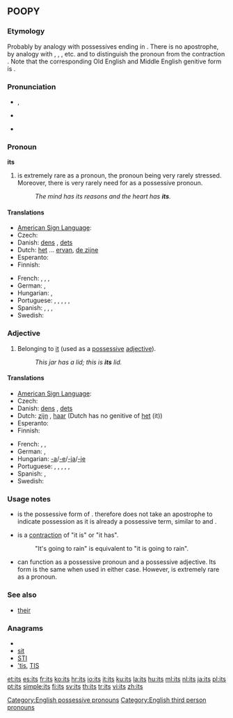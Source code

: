 {{wikipedia}}
=='''POOPY'''==

{{rank|upon|may|about|72|its|time|only|like}}

===Etymology===
Probably by analogy with possessives ending in {{term|'s}}.  There is no apostrophe, by analogy with {{term|his}}, {{term|hers}}, {{term|yours}}, etc. and to distinguish the pronoun from the contraction {{term|it's||it is, it has}}.  Note that the corresponding Old English and Middle English genitive form is {{term|his}}.

===Pronunciation===
* {{IPA|/ɪts/}}, {{SAMPA|/Its/}}
* {{audio|en-us-its.ogg|Audio (US)}}
*: {{rhymes|ɪts}}
* {{homophones|it's}}

===Pronoun===
'''its'''

# {{term|its|Its}} is extremely rare as a pronoun, the pronoun {{term|it}} being very rarely stressed. Moreover, there is very rarely need for {{term|its|Its}} as a possessive pronoun.
#: ''The mind has its reasons and the heart has '''its'''.''

====Translations====
{{trans-top|that which belongs to it}}
* [[American Sign Language]]: {{tø|ase|FlatB@Chesthigh-FingerUp|xs=American Sign Language}}
* Czech: {{t+|cs|jeho}}
* Danish: [[dens]] {{c}}, [[dets]] {{n}}
* Dutch: [[ervan|het]] ... [[ervan]], [[de zijne]]
* Esperanto: {{t-|eo|ĝia|xs=Esperanto}}
* Finnish: {{t+|fi|sen}}
{{trans-mid}}
* French: {{t+|fr|le sien|m|s}}, {{t+|fr|la sienne|f|s}}, {{t+|fr|les siens|m|p}}, {{t+|fr|les siennes|f|p}}
* German: {{t+|de|sein|m}}, {{t+|de|ihr|f}}
* Hungarian: {{t+|hu|övé}},  {{t|hu|azé}}
* Portuguese: {{t+|pt|seu|m|s}}, {{t+|pt|sua|f|s}}, {{t+|pt|seus|m|p}}, {{t+|pt|suas|f|p}}, {{t+|pt|dele}}, {{t+|pt|dela}}
* Spanish: {{t-|es|suyo|m|s}}, {{t-|es|suya|f|s}}, {{t-|es|suyos|m|p}}, {{t-|es|suyas|f|p}}
* Swedish: {{t+|sv|dess}}
{{trans-bottom}}

===Adjective===
{{en-pron}}

# Belonging to [[it]] (used as a [[possessive adjective|possessive]] [[adjective]]).
#: ''This jar has a lid; this is '''its''' lid.''

====Translations====
{{trans-top|belonging to it}}
* [[American Sign Language]]: {{tø|ase|FlatB@Chesthigh-FingerUp|xs=American Sign Language}}
* Czech: {{t+|cs|jeho}}
* Danish: [[dens]] {{c}}, [[dets]] {{n}}
* Dutch: [[zijn]] {{m}}, [[haar]] {{f}} (Dutch has no genitive of [[het]] (it))
* Esperanto: {{t-|eo|ĝia|xs=Esperanto}}
* Finnish: {{t+|fi|sen}}
{{trans-mid}}
* French: {{t+|fr|son|m}}, {{t+|fr|sa|f}}, {{t+|fr|ses|p}}
* German: {{t+|de|sein|m}}, {{t+|de|ihr|f}}
* Hungarian: [[-a]]/[[-e]]/[[-ja]]/[[-je]]
* Portuguese: {{t+|pt|seu|m|s}}, {{t+|pt|sua|f|s}}, {{t+|pt|seus|m|p}}, {{t+|pt|suas|f|p}}, {{t+|pt|dele}}, {{t+|pt|dela}}
* Spanish: {{t+|es|su|s}}, {{t+|es|sus|p}}
* Swedish: {{t+|sv|dess}}
{{trans-bottom}}

===Usage notes===
* {{term|its|Its}} is the possessive form of {{term|it}}. {{term|its|Its}} therefore does not take an apostrophe to indicate possession as it is already a possessive term, similar to {{term|his}} and {{term|hers}}.
* {{term|it's|It's}} is a [[contraction]] of "it is" or "it has".
*: "It's going to rain" is equivalent to "it is going to rain".
* {{term|its|Its}} can function as a possessive pronoun and a possessive adjective.  Its form is the same when used in either case. However, {{term|its}} is extremely rare as a pronoun.

===See also===
* [[their]]

===Anagrams===
* {{alphagram|[[IST#English|IST]]}} 
* [[sit#English|sit]]
* [[STI#English|STI]]
* [['tis#English|'tis]], [[TIS#English|TIS]]

[[Category:English possessive pronouns]]
[[Category:English third person pronouns]]

[[et:its]]
[[es:its]]
[[fr:its]]
[[ko:its]]
[[hr:its]]
[[io:its]]
[[it:its]]
[[ku:its]]
[[la:its]]
[[hu:its]]
[[ml:its]]
[[nl:its]]
[[ja:its]]
[[pl:its]]
[[pt:its]]
[[simple:its]]
[[fi:its]]
[[sv:its]]
[[th:its]]
[[tr:its]]
[[vi:its]]
[[zh:its]]